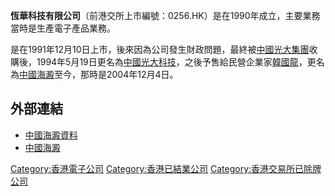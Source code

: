 '''恆華科技有限公司'''（前港交所上市編號：0256.HK）是在1990年成立，主要業務當時是生產電子產品業務。

是在1991年12月10日上市，後來因為公司發生財政問題，最終被[[中國光大集團|中國光大集團]]收購後，1994年5月19日更名為[[中國光大科技|中國光大科技]]，之後予售給民營企業家[[韓國龍|韓國龍]]，更名為[[中國海澱|中國海澱]]至今，那時是2004年12月4日。

==外部連結==
*[http://www.webb-site.com/dbpub/orgdata.asp?code=256&Submit=Current 中國海澱資料] {{Wayback|url=http://www.webb-site.com/dbpub/orgdata.asp?code=256&Submit=Current |date=20190111054921 }} 
*[http://www.chinahaidian.com 中國海澱] {{Wayback|url=http://www.chinahaidian.com/ |date=20140517060514 }}

[[Category:香港電子公司|Category:香港電子公司]]
[[Category:香港已結業公司|Category:香港已結業公司]]
[[Category:香港交易所已除牌公司|Category:香港交易所已除牌公司]]